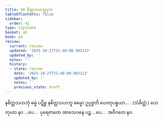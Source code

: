 ```yaml
---
title: 40 စိတ္တသဟဘူဒုက
tableOfContents: false
sidebar:
  order: 41
type: tipitaka
basket: ab
book: p8
review:
  current: review
  updated: '2025-10-27T21:48:00.983113'
  updated_by: ''
  notes: ''
  history:
  - state: review
    date: '2025-10-27T21:48:00.983113'
    updated_by: ''
    notes: ''
    previous_state: draft
---
```



<ReviewStatus review={frontmatter.review} showDetails={true} />

<HypothesisAnnotation frontmatter={frontmatter} />

<DynamicBreadcrumb />

<Division number="59" book="p8" e="ch" v="40" p="94">

<Paragraph number="186" book="p8">
နစိတ္တသဟဘုံ ဓမ္မံ ပဋိစ္စ နစိတ္တသဟဘူ ဓမ္မော ဥပ္ပဇ္ဇတိ ဟေတုပစ္စယာ… . (သံခိတ္တံ.)
</Paragraph>

<Paragraph number="187" book="p8">
ဟေတုယာ နဝ …ပေ…  ပုရေဇာတေ အာသေဝနေ ပဉ္စ …ပေ…  အဝိဂတေ နဝ.
</Paragraph>
</Division>